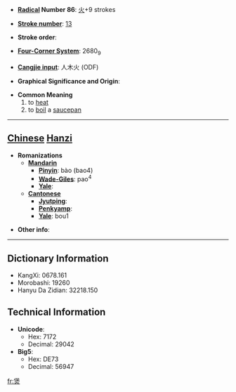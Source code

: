 * '''[[Wiktionary:Chinese radical index| Radical]] Number 86''': [[Wiktionary:Chinese radical index 火|火]]+9 strokes

* '''[[Wiktionary:Chinese total strokes index|Stroke number]]''': [[Wiktionary:Chinese total strokes index 13|13]]

* '''Stroke order''': 

* '''[[Wiktionary:Chinese four corner index|Four-Corner System]]''': 2680<sub>9</sub>

* '''[[Wiktionary:Chinese Cangjie index|Cangjie input]]''': 人木火 (ODF)

* '''Graphical Significance and Origin''': 

* '''Common Meaning'''
*#to [[heat]]
*# to [[boil]] a [[saucepan]]


----

== [[Chinese]] [[Hanzi]] ==

* '''Romanizations'''
** '''[[Mandarin]]'''
*** '''[[Pinyin]]''': bào (bao4)
*** '''[[Wade-Giles]]''': pao<sup>4</sup>
*** '''[[Yale]]''': 
** '''[[Cantonese]]'''
*** '''[[Jyutping]]''':
*** '''[[Penkyamp]]''': 
*** '''[[Yale]]''': bou1

* '''Other info''': 

----

== Dictionary Information ==

* KangXi: 0678.161
* Morobashi: 19260
* Hanyu Da Zidian: 32218.150

== Technical Information ==

* '''Unicode''':
** Hex: 7172
** Decimal: 29042
* '''Big5''':
** Hex: DE73
** Decimal: 56947

[[fr:煲]]